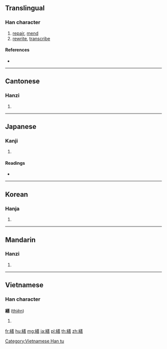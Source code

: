 {{character info/new}}
{{also|缮}}
==Translingual==

===Han character===
{{Han char|rn=120|rad=糸|as=12|sn=18|four=28961|canj=VFTGR,VFTTR}}

# [[repair]], [[mend]]
# [[rewrite]], [[transcribe]]

====References====
* {{Han ref|kx=0938.340|dkj=27893|dj=1377.300|hdz=53454.030|uh=7E55|ud=32341|bh=C2B5|bd=49845}}

----

==Cantonese==

===Hanzi===
{{yue-hanzi|jyut=sin6|y=sin6|sim=缮}}

# {{defn|lang=yue|sort=糸12}}

----

==Japanese==

===Kanji===
{{ja-kanji|grade=c|rs=糸12}}

# {{defn|lang=ja|sort=糸12}}

====Readings====
* {{ja-readings|on=[[ぜん]] (zen), [[せん]] (sen)|kun=[[つくろう]] (tsukurou)|nanori=}}

----

==Korean==

===Hanja===
{{ko-hanja|hangeul=선|eumhun=|rv=seon|mr=sŏn|y=sen}}

# {{defn|lang=ko|sort=糸12}}

----

==Mandarin==

===Hanzi===
{{cmn-hanzi|sim=缮|pin=[[jú]] ([[ju2]]), [[shàn]] ([[shan4]])|wg=chü<sup>2</sup>, shan<sup>4</sup>}}

# {{defn|lang=cmn|sort=糸12}}

----

==Vietnamese==

===Han character===
'''繕''' ([[thiện]])

# {{defn|lang=vi}}

[[Category:Vietnamese Han tu]]

[[fr:繕]]
[[hu:繕]]
[[mg:繕]]
[[ja:繕]]
[[pl:繕]]
[[th:繕]]
[[zh:繕]]